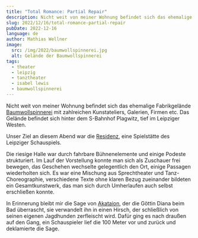 ```yaml
---
title: "Total Romance: Partial Repair"
description: Nicht weit von meiner Wohnung befindet sich das ehemalige Fabrikgelände Baumwollspinnerei mit zahlreichen Kunstateliers, Galerien, Firmen etc. Das Gelände befindet sich hinter dem S-Bahnhof Plagwitz, tief im Leipziger Westen.
slug: 2022/12/16/total-romance-partial-repair
pubDate: 2022-12-16
language: de
author: Mathias Wellner
image:
  src: /img/2022/baumwollspinnerei.jpg
  alt: Gelände der Baumwollspinnerei
tags:
  - theater
  - leipzig
  - tanztheater
  - isabel lewis
  - baumwollspinnerei
---
```



Nicht weit von meiner Wohnung befindet sich das ehemalige Fabrikgelände [Baumwollspinnerei](https://www.spinnerei.de/) mit zahlreichen Kunstateliers, Galerien, Firmen etc. Das Gelände befindet sich hinter dem S-Bahnhof Plagwitz, tief im Leipziger Westen.

<ResponsiveImage
  src="/img/2022/baumwollspinnerei.jpg"
  alt="Gelände der Baumwollspinnerei"
  aspectRatio="4:3"
/>

Unser Ziel an diesem Abend war die [Residenz](https://www.spinnerei.de/mieter/residenz-schauspiel-leipzig/), eine Spielstätte des Leipziger Schauspiels.

<ResponsiveImage
  src="/img/2022/eingang.jpg"
  alt="Eingang zur Residenz"
  aspectRatio="4:3"
/>

Die riesige Halle war durch fahrbare Bühnenelemente und einige Podeste strukturiert. Im Lauf der Vorstellung konnte man sich als Zuschauer frei bewegen, das Geschehen wechselte gelegentlich den Ort, einige Passagen wiederholten sich. Es war eine Mischung aus Sprechtheater und Tanz-Choreographie, verschiedene Texte ohne klaren Bezug zueinander bildeten ein Gesamtkunstwerk, das man sich durch Umherlaufen auch selbst erschließen konnte.

<ResponsiveImage src="/img/2022/halle.jpg" alt="Halle" aspectRatio="4:3" />

In Erinnerung bleibt mir die Sage von [Akataion](https://de.wikipedia.org/wiki/Aktaion), der die Göttin Diana beim Bad überrascht, sie verwandelt ihn in einen Hirsch, der schließlich von seinen eigenen Jagdhunden zerfleischt wird. Dafür ging es nach draußen auf den Gang, ein Schauspieler lief die 100 Meter vor und zurück und deklamierte die Sage.
